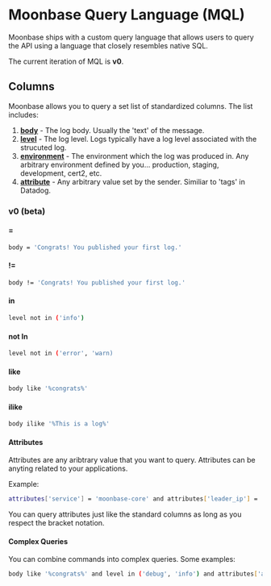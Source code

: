# Moonbase Query Language (MQL)

Moonbase ships with a custom query language that allows users to query the API using a language that closely resembles native SQL.

The current iteration of MQL is **v0**.

## Columns

Moonbase allows you to query a set list of standardized columns. The list includes:

1. **<ins>body</ins>** - The log body. Usually the 'text' of the message.
2. **<ins>level</ins>** - The log level. Logs typically have a log level associated with the strucuted log.
3. **<ins>environment</ins>** - The environment which the log was produced in. Any arbitrary environment defined by you... production, staging, development, cert2, etc.
4. **<ins>attribute</ins>** - Any arbitrary value set by the sender. Similiar to 'tags' in Datadog.
 
### v0 (beta)

#### =

```bash
body = 'Congrats! You published your first log.'
```

#### !=

```bash
body != 'Congrats! You published your first log.'
```

#### in

```bash
level not in ('info')
```

#### not In

```bash
level not in ('error', 'warn)
```

#### like

```bash
body like '%congrats%'
```

#### ilike

```bash
body ilike '%This is a log%'
```

#### Attributes

Attributes are any aribtrary value that you want to query. Attributes can be anyting related to your applications.

Example:

```bash
attributes['service'] = 'moonbase-core' and attributes['leader_ip'] = '65.188.218.18'
```

You can query attributes just like the standard columns as long as you respect the bracket notation.

#### Complex Queries

You can combine commands into complex queries. Some examples:

```bash
body like '%congrats%' and level in ('debug', 'info') and attributes['app_name'] = 'storefront'
```